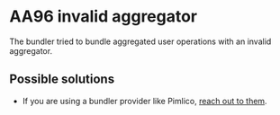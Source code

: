 # AA96 invalid aggregator

The bundler tried to bundle aggregated user operations with an invalid aggregator.

## Possible solutions

- If you are using a bundler provider like Pimlico, [reach out to them](https://t.me/pimlicoHQ).